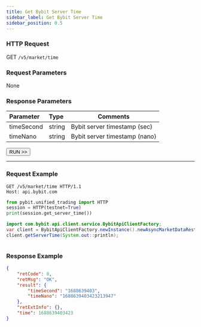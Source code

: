 ```yaml
---
title: Get Bybit Server Time
sidebar_label: Get Bybit Server Time
sidebar_position: 0.5
---
```


### HTTP Request
GET `/v5/market/time`

### Request Parameters
None

### Response Parameters
| Parameter | Type | Comments|
|:----- |:-----|----- |
| timeSecond | string | Bybit server timestamp (sec)  |
| timeNano | string | Bybit server timestamp (nano)  |

<a href="/api-explorer/v5/market/time"><Button>RUN >></Button></a>

---

### Request Example

<Tabs groupId="programming-languages">
<TabItem value="http" label="HTTP">

```http
GET /v5/market/time HTTP/1.1
Host: api.bybit.com
```

</TabItem>
<TabItem value="python" label="Python">

```python
from pybit.unified_trading import HTTP
session = HTTP(testnet=True)
print(session.get_server_time())
```

</TabItem>
<TabItem value="java" label="java">

```java
import com.bybit.api.client.service.BybitApiClientFactory;
var client = BybitApiClientFactory.newInstance().newAsyncMarketDataRestClient();
client.getServerTime(System.out::println);
```

</TabItem>
<TabItem value="Node" label="Node.js">

```n4js

```

</TabItem>
</Tabs>

### Response Example

```json
{
    "retCode": 0,
    "retMsg": "OK",
    "result": {
        "timeSecond": "1688639403",
        "timeNano": "1688639403423213947"
    },
    "retExtInfo": {},
    "time": 1688639403423
}
```
